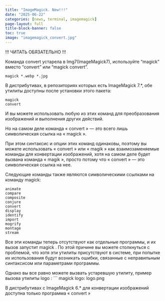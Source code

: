 ```yaml
---
title: "ImageMagick. New!!!"
date: "2025-06-22"
categories: [news, terminal, imagemagick]
page-layout: full
title-block-banner: false
toc: true
image: "imagemagick_convert.jpg"
---
```


!!! ЧИТАТЬ ОБЯЗАТЕЛЬНО !!!

Команда convert устарела в Img7(ImageMagick7), используйте "magick" вместо "convert" или "magick convert".
```
magick *.webp *.jpg
```

В дистрибутивах, в репозиториях которых есть ImageMagick 7.*, обе утилиты доступны после установки этого пакета:
```
magick
convert
```
И вы можете использовать любую из этих команд для преобразования изображений и выполнения других действий.

Но на самом деле команда « convert » — это всего лишь символическая ссылка на « magick ».

При этом синтаксис и опции этих команд одинаковы, поэтому вы можете использовать « convert » или « magik » как взаимозаменяемые команды для конвертации изображений, хотя на самом деле будет вызвана команда « magik », просто потому что « convert » — это символическая ссылка на нее.

Следующие команды также являются символическими ссылками на команду magick:
```
animate
compare
composite
conjure
convert
display
identify
import
mogrify
montage
stream
```
Все эти команды теперь отсутствуют как отдельные программы, и их вызов запустит magick . По этой причине вы можете столкнуться с проблемой, что хотя эти утилиты присутствуют в системе, при попытке их использования будут возникать ошибки, связанные с неправильным синтаксисом или параметрами программы.

Однако вы все равно можете вызвать устаревшую утилиту, пример вызова утилиты logo :
```
magick logo: logo.png

В дистрибутивах с ImageMagick 6.* для конвертации изображений доступна только программа « convert »


